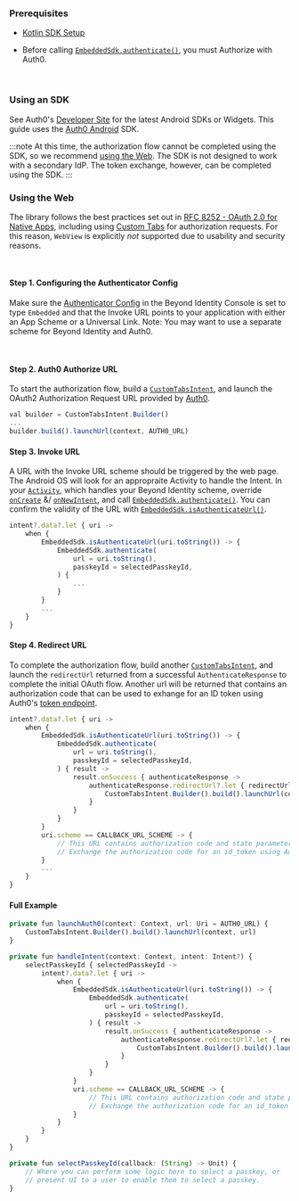 ### Prerequisites

- [Kotlin SDK Setup](/sdk-setup?sdks=kotlin)

- Before calling [`EmbeddedSdk.authenticate()`](/sdk-setup?sdks=kotlin#authentication), you must Authorize with Auth0. 

<br />

### Using an SDK

See Auth0's [Developer Site](https://auth0.com/docs/quickstart/native/android) for the latest Android SDKs or Widgets. This guide uses the [Auth0 Android](https://github.com/auth0/Auth0.Android) SDK.

:::note
At this time, the authorization flow cannot be completed using the SDK, so we recommend [using the Web](#using-the-web). The SDK is not designed to work with a secondary IdP. The token exchange, however, can be completed using the SDK.
:::

### Using the Web

The library follows the best practices set out in [RFC 8252 - OAuth 2.0 for Native Apps](https://tools.ietf.org/html/rfc8252), including using [Custom Tabs](https://developer.chrome.com/multidevice/android/customtabs) for authorization requests. For this reason, `WebView` is explicitly *not* supported due to usability and security reasons.

<br />

#### Step 1. Configuring the Authenticator Config

Make sure the [Authenticator Config](/authenticator-config#embedded-sdk) in the Beyond Identity Console is set to type `Embedded` and that the Invoke URL points to your application with either an App Scheme or a Universal Link. Note: You may want to use a separate scheme for Beyond Identity and Auth0.

<br />

#### Step 2. Auth0 Authorize URL

To start the authorization flow, build a [`CustomTabsIntent`](https://developer.android.com/reference/androidx/browser/customtabs/CustomTabsIntent), and launch the OAuth2 Authorization Request URL provided by [Auth0](https://auth0.com/docs/api/authentication#authorization-code-flow-with-pkce).

```javascript
val builder = CustomTabsIntent.Builder()
...
builder.build().launchUrl(context, AUTH0_URL)
```

#### Step 3. Invoke URL

A URL with the Invoke URL scheme should be triggered by the web page. The Android OS will look for an appropraite Activity to handle the Intent. In your [`Activity`](https://developer.android.com/reference/android/app/Activity), which handles your Beyond Identity scheme, override [`onCreate`](https://developer.android.com/reference/android/app/Activity#onCreate(android.os.Bundle)) &/ [`onNewIntent`](https://developer.android.com/reference/android/app/Activity#onNewIntent(android.content.Intent)), and call [`EmbeddedSdk.authenticate()`](/sdk-setup?sdks=kotlin#authentication). You can confirm the validity of the URL with [`EmbeddedSdk.isAuthenticateUrl()`](/sdk-setup?sdks=kotlin#authenticate-url-validation).

```javascript
intent?.data?.let { uri ->
    when {
        EmbeddedSdk.isAuthenticateUrl(uri.toString()) -> {
            EmbeddedSdk.authenticate(
                url = uri.toString(),
                passkeyId = selectedPasskeyId,
            ) {
                ...
            }
        }
        ...
    }
}
```


#### Step 4. Redirect URL

To complete the authorization flow, build another [`CustomTabsIntent`](https://developer.android.com/reference/androidx/browser/customtabs/CustomTabsIntent), and launch the `redirectUrl` returned from a successful `AuthenticateResponse` to complete the initial OAuth flow. Another url will be returned that contains an authorization code that can be used to exhange for an ID token using Auth0's [token endpoint](https://auth0.com/docs/api/authentication#authorization-code-flow-with-pkce45).

```javascript
intent?.data?.let { uri ->
    when {
        EmbeddedSdk.isAuthenticateUrl(uri.toString()) -> {
            EmbeddedSdk.authenticate(
                url = uri.toString(),
                passkeyId = selectedPasskeyId,
            ) { result ->
                result.onSuccess { authenticateResponse ->
                    authenticateResponse.redirectUrl?.let { redirectUrl ->
                        CustomTabsIntent.Builder().build().launchUrl(context, Uri.parse(redirectUrl))
                    }
                }
            }
        }
        uri.scheme == CALLBACK_URL_SCHEME -> {
            // This URL contains authorization code and state parameters
            // Exchange the authorization code for an id_token using Auth0's token endpoint.
        }
        ...
    }
}
```

#### Full Example

```javascript
private fun launchAuth0(context: Context, url: Uri = AUTH0_URL) {
    CustomTabsIntent.Builder().build().launchUrl(context, url)
}

private fun handleIntent(context: Context, intent: Intent?) {
    selectPasskeyId { selectedPasskeyId ->
        intent?.data?.let { uri ->
            when {
                EmbeddedSdk.isAuthenticateUrl(uri.toString()) -> {
                    EmbeddedSdk.authenticate(
                        url = uri.toString(),
                        passkeyId = selectedPasskeyId,
                    ) { result ->
                        result.onSuccess { authenticateResponse ->
                            authenticateResponse.redirectUrl?.let { redirectUrl ->
                                CustomTabsIntent.Builder().build().launchUrl(context, Uri.parse(redirectUrl))
                            }
                        }
                    }
                }
                uri.scheme == CALLBACK_URL_SCHEME -> {
                    // This URL contains authorization code and state parameters
                    // Exchange the authorization code for an id_token using Auth0's token endpoint.
                }
            }
        }
    }
}

private fun selectPasskeyId(callback: (String) -> Unit) {
    // Where you can perform some logic here to select a passkey, or
    // present UI to a user to enable them to select a passkey.
}
```